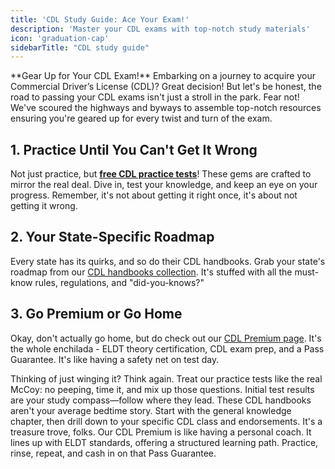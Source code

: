 ```yaml
---
title: 'CDL Study Guide: Ace Your Exam!'
description: 'Master your CDL exams with top-notch study materials'
icon: 'graduation-cap'
sidebarTitle: "CDL study guide"
---
```

<Snippet file="andrei.mdx" />
**Gear Up for Your CDL Exam!** Embarking on a journey to acquire your Commercial Driver’s License (CDL)? Great decision! But let's be honest, the road to passing your CDL exams isn't just a stroll in the park. Fear not! We've scoured the highways and byways to assemble top-notch resources ensuring you're geared up for every twist and turn of the exam.

## 1. Practice Until You Can't Get It Wrong
Not just practice, but **[free CDL practice tests](https://driving-tests.org/cdl-practice-test/)**! These gems are crafted to mirror the real deal. Dive in, test your knowledge, and keep an eye on your progress. Remember, it's not about getting it right once, it's about not getting it wrong.

## 2. Your State-Specific Roadmap
Every state has its quirks, and so do their CDL handbooks. Grab your state's roadmap from our [CDL handbooks collection](https://driving-tests.org/cdl-handbooks/). It's stuffed with all the must-know rules, regulations, and "did-you-knows?"

## 3. Go Premium or Go Home
Okay, don't actually go home, but do check out our [CDL Premium page](https://driving-tests.org/cdl-premium/). It's the whole enchilada - ELDT theory certification, CDL exam prep, and a Pass Guarantee. It's like having a safety net on test day.

<AccordionGroup>

<Accordion title="Practice Tests: Your Secret Weapon">
Thinking of just winging it? Think again. Treat our practice tests like the real McCoy: no peeping, time it, and mix up those questions. Initial test results are your study compass—follow where they lead.
</Accordion>

<Accordion title="Decoding the Handbook">
These CDL handbooks aren't your average bedtime story. Start with the general knowledge chapter, then drill down to your specific CDL class and endorsements. It's a treasure trove, folks.
</Accordion>

<Accordion title="Unleashing CDL Premium Power">
Our CDL Premium is like having a personal coach. It lines up with ELDT standards, offering a structured learning path. Practice, rinse, repeat, and cash in on that Pass Guarantee.
</Accordion>

</AccordionGroup>

<Snippet file="cdl-premium.mdx" />